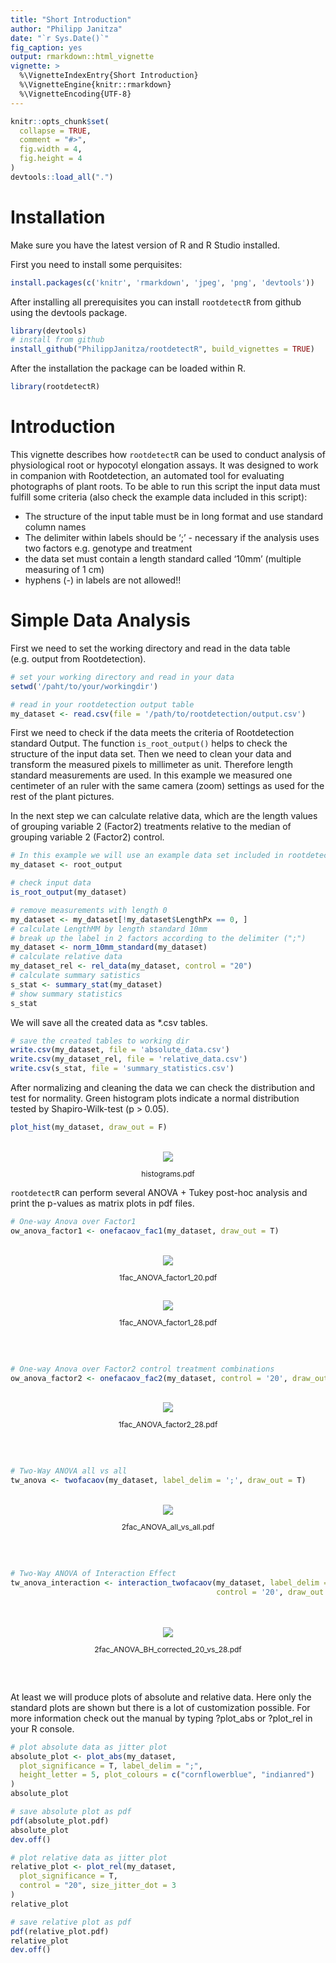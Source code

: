 ```yaml
---
title: "Short Introduction"
author: "Philipp Janitza"
date: "`r Sys.Date()`"
fig_caption: yes
output: rmarkdown::html_vignette
vignette: >
  %\VignetteIndexEntry{Short Introduction}
  %\VignetteEngine{knitr::rmarkdown}
  %\VignetteEncoding{UTF-8}
---
```


```r
knitr::opts_chunk$set(
  collapse = TRUE,
  comment = "#>",
  fig.width = 4,
  fig.height = 4
)
devtools::load_all(".")
```


# Installation

Make sure you have the latest version of R and R Studio installed.

First you need to install some perquisites:

```r
install.packages(c('knitr', 'rmarkdown', 'jpeg', 'png', 'devtools'))
```

After installing all prerequisites you can install `rootdetectR` from github using the devtools package.

```r
library(devtools)
# install from github
install_github("PhilippJanitza/rootdetectR", build_vignettes = TRUE)
```

After the installation the package can be loaded within R.

```r
library(rootdetectR)
```

# Introduction

This vignette describes how `rootdetectR` can be used to conduct analysis of physiological root or hypocotyl elongation assays. It was designed to work in companion with Rootdetection, an automated tool for evaluating photographs of plant roots. 
To be able to run this script the input data must fulfill some criteria (also check the example data included in this script):

- The structure of the input table must be in long format and use standard column names 
- The delimiter within labels should be ';' - necessary if the analysis uses two factors e.g. genotype and treatment
- the data set must contain a length standard called '10mm' (multiple measuring of 1 cm)
- hyphens (-) in labels are not allowed!!


# Simple Data Analysis

First we need to set the working directory and read in the data table (e.g. output from Rootdetection).

```r
# set your working directory and read in your data
setwd('/paht/to/your/workingdir')

# read in your rootdetection output table
my_dataset <- read.csv(file = '/path/to/rootdetection/output.csv')
```
First we need to check if the data meets the criteria of Rootdetection standard Output. The function `is_root_output()` helps to check the structure of the input data set.
Then we need to clean your data and transform the measured pixels to millimeter as unit. Therefore length standard measurements are used. In this example we measured one centimeter of an ruler with the same camera (zoom) settings as used for the rest of the plant pictures.

In the next step we can calculate relative data, which are the length values of grouping variable 2 (Factor2) treatments relative to the median of grouping variable 2 (Factor2) control.


```r
# In this example we will use an example data set included in rootdetectR
my_dataset <- root_output

# check input data
is_root_output(my_dataset)

# remove measurements with length 0
my_dataset <- my_dataset[!my_dataset$LengthPx == 0, ]
# calculate LengthMM by length standard 10mm
# break up the label in 2 factors according to the delimiter (";")
my_dataset <- norm_10mm_standard(my_dataset)
# calculate relative data
my_dataset_rel <- rel_data(my_dataset, control = "20")
# calculate summary satistics
s_stat <- summary_stat(my_dataset)
# show summary statistics
s_stat
```

We will save all the created data as *.csv tables.

```r
# save the created tables to working dir
write.csv(my_dataset, file = 'absolute_data.csv')
write.csv(my_dataset_rel, file = 'relative_data.csv')
write.csv(s_stat, file = 'summary_statistics.csv')
```

After normalizing and cleaning the data we can check the distribution and test for normality. 
Green histogram plots indicate a normal distribution tested by Shapiro-Wilk-test (p > 0.05).
```r
plot_hist(my_dataset, draw_out = F)
```

<br>
<center>
![](histograms.pdf.png)
<br>
<p style="font-size:12px;">histograms.pdf</p>
</center>

`rootdetectR` can perform several ANOVA + Tukey post-hoc analysis and print the p-values as matrix plots in pdf files.

```r
# One-way Anova over Factor1
ow_anova_factor1 <- onefacaov_fac1(my_dataset, draw_out = T)
```

<br>
<center>
![](1fac_ANOVA_factor1_20.pdf.png)
<br>
<p style="font-size:12px;">1fac_ANOVA_factor1_20.pdf</p>
<br>
![](1fac_ANOVA_factor1_28.pdf.png)
<br>
<p style="font-size:12px;">1fac_ANOVA_factor1_28.pdf</p>
<br><br>
</center>

```r
# One-way Anova over Factor2 control treatment combinations
ow_anova_factor2 <- onefacaov_fac2(my_dataset, control = '20', draw_out = T)
```

<br>
<center>
![](1fac_ANOVA_factor2_28.pdf.png)
<br>
<p style="font-size:12px;">1fac_ANOVA_factor2_28.pdf</p>
<br><br>
</center>

```r
# Two-Way ANOVA all vs all
tw_anova <- twofacaov(my_dataset, label_delim = ';', draw_out = T)
```

<br>
<center>
![](2fac_ANOVA_all_vs_all.pdf.png)
<br>
<p style="font-size:12px;">2fac_ANOVA_all_vs_all.pdf</p>
<br><br>
</center>

```r
# Two-Way ANOVA of Interaction Effect
tw_anova_interaction <- interaction_twofacaov(my_dataset, label_delim = ';', 
                                              control = '20', draw_out = T)
```
<br><br>
<center>
![](2fac_ANOVA_BH_corrected_20_vs_28.pdf.png)
<br>
<p style="font-size:12px;">2fac_ANOVA_BH_corrected_20_vs_28.pdf</p>
<br><br>
</center>

At least we will produce plots of absolute and relative data. Here only the standard plots are shown but there is a lot of customization possible. For more information check out the manual by typing ?plot_abs or ?plot_rel in your R console.

```r
# plot absolute data as jitter plot
absolute_plot <- plot_abs(my_dataset,
  plot_significance = T, label_delim = ";",
  height_letter = 5, plot_colours = c("cornflowerblue", "indianred")
)
absolute_plot
```
```r
# save absolute plot as pdf
pdf(absolute_plot.pdf)
absolute_plot
dev.off()
```

```r
# plot relative data as jitter plot
relative_plot <- plot_rel(my_dataset,
  plot_significance = T,
  control = "20", size_jitter_dot = 3
)
relative_plot
```
```r
# save relative plot as pdf
pdf(relative_plot.pdf)
relative_plot
dev.off()
```

